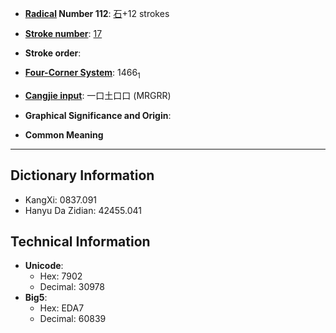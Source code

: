* '''[[Wiktionary:Chinese radical index| Radical]] Number 112''': [[Wiktionary:Chinese radical index 石|石]]+12 strokes

* '''[[Wiktionary:Chinese total strokes index|Stroke number]]''': [[Wiktionary:Chinese total strokes index 17|17]]

* '''Stroke order''': 

* '''[[Wiktionary:Chinese four corner index|Four-Corner System]]''': 1466<sub>1</sub>

* '''[[Wiktionary:Chinese Cangjie index|Cangjie input]]''': 一口土口口 (MRGRR)

* '''Graphical Significance and Origin''': 

* '''Common Meaning'''

----

== Dictionary Information ==

* KangXi: 0837.091
* Hanyu Da Zidian: 42455.041

== Technical Information ==

* '''Unicode''':
** Hex: 7902
** Decimal: 30978
* '''Big5''':
** Hex: EDA7
** Decimal: 60839